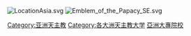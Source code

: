 [[Image:LocationAsia.svg|left]]
[[Image:Emblem_of_the_Papacy_SE.svg|left]]

[[Category:亚洲天主教|Category:亚洲天主教]]
[[Category:各大洲天主教大学|Category:各大洲天主教大学]]
[[Category:亞洲大專院校|]]